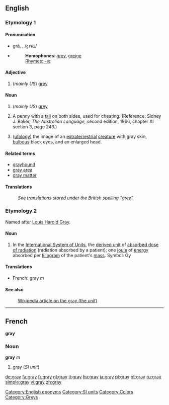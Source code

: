 {{see|Gray}}
==English==
<!--If you edit this entry, please also edit the following entry to ensure these two entries remain in synchrony:
grey-->

===Etymology 1===

====Pronunciation====
*grā, {{IPA|/ɡreɪ/}}, /<tt>greI</tt>/
*{{audio|en-us-gray.ogg|Audio (US)}}
*:'''Homophones''': [[grey]], [[greige]]
*:[[Rhymes:English:-eɪ|Rhymes: -eɪ]]

====Adjective====
{{en-adj|er}}

#(''mainly US'') [[grey]]

====Noun====
{{en-noun}}

#(''mainly US'') [[grey]]
# {{two-up}} A penny with a [[tail]] on both sides, used for cheating.  (Reference: Sidney J. Baker, ''The Australian Language'', second edition, 1966, chapter XI section 3, page 243.)
# ([[ufology]]) the image of an [[extraterrestrial]] [[creature]] with gray skin, [[bulbous]] black eyes, and an enlarged head.

====Related terms====
*[[grayhound]]
*[[gray area]]
*[[gray matter]]

====Translations====
:''See [[grey#Translations|translations stored under the British spelling "grey"]]''

===Etymology 2===
Named after [[w:Louis Harold Gray|Louis Harold Gray]].

====Noun====
#In the [[International System of Units]], the [[derived unit]] of [[absorbed dose of radiation]] (radiation absorbed by a patient); one [[joule]] of [[energy]] absorbed per [[kilogram]] of the patient's [[mass]].  Symbol: Gy

====Translations====
*French: gray ''m''

====See also====
:[[w:gray_(unit)|Wikipedia article on the gray (the unit)]]

[[Category:English eponyms]]
[[Category:SI units]]

----

==French==
'''gray'''

===Noun===
'''gray''' ''m''
# gray (''SI unit'')

[[Category:Colors]]
[[Category:Greys]]

[[de:gray]]
[[fa:gray]]
[[fr:gray]]
[[gl:gray]]
[[it:gray]]
[[hu:gray]]
[[ja:gray]]
[[pl:gray]]
[[pt:gray]]
[[ru:gray]]
[[simple:gray]]
[[vi:gray]]
[[zh:gray]]